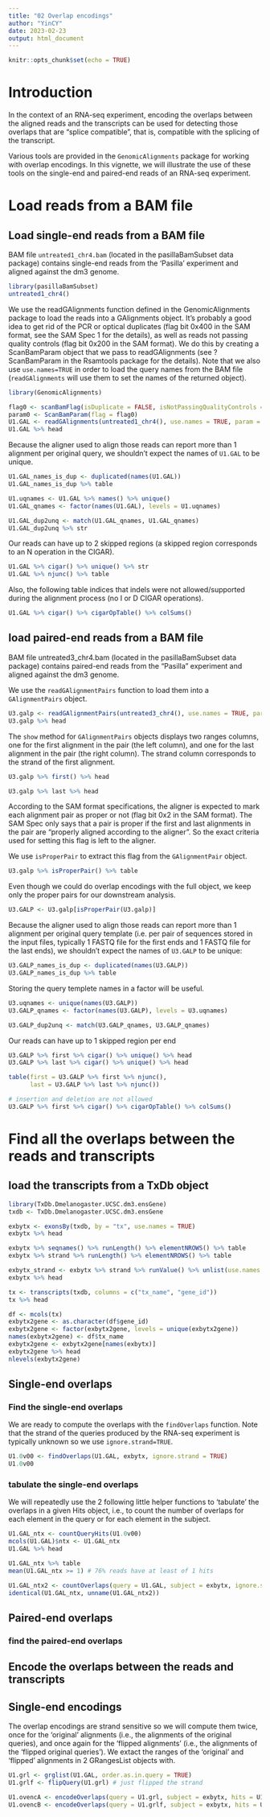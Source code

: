 ```yaml
---
title: "02 Overlap encodings"
author: "YinCY"
date: 2023-02-23
output: html_document
---
```


```r
knitr::opts_chunk$set(echo = TRUE)
```

# Introduction
In the context of an RNA-seq experiment, encoding the overlaps between the aligned reads and the transcripts can be used for detecting those overlaps that are “splice compatible”, that is, compatible with the splicing of the transcript. 

Various tools are provided in the `GenomicAlignments` package for working with overlap encodings. In this vignette, we will illustrate the use of these tools on the single-end and paired-end reads of an RNA-seq experiment.  


# Load reads from a BAM file
## Load single-end reads from a BAM file
BAM file `untreated1_chr4.bam` (located in the pasillaBamSubset data package) contains single-end reads from the 'Pasilla' experiment and aligned against the dm3 genome.  

```r
library(pasillaBamSubset)
untreated1_chr4()
```

We use the readGAlignments function defined in the GenomicAlignments package to load the reads into a GAlignments object. It’s probably a good idea to get rid of the PCR or optical duplicates (flag bit 0x400 in the SAM format, see the SAM Spec 1 for the details), as well as reads not passing quality controls (flag bit 0x200 in the SAM format). We do this by creating a ScanBamParam object that we pass to readGAlignments (see ?ScanBamParam in the Rsamtools package for the details). Note that we also use `use.names=TRUE` in order to load the query names from the BAM file (`readGAlignments` will use them to set the names of the returned object).  

```r
library(GenomicAlignments)

flag0 <- scanBamFlag(isDuplicate = FALSE, isNotPassingQualityControls = FALSE)
param0 <- ScanBamParam(flag = flag0)
U1.GAL <- readGAlignments(untreated1_chr4(), use.names = TRUE, param = param0)
U1.GAL %>% head
```

Because the aligner used to align those reads can report more than 1 alignment per original query, we shouldn't expect the names of `U1.GAL` to be unique.  

```r
U1.GAL_names_is_dup <- duplicated(names(U1.GAL))
U1.GAL_names_is_dup %>% table
```

```r
U1.uqnames <- U1.GAL %>% names() %>% unique()
U1.GAL_qnames <- factor(names(U1.GAL), levels = U1.uqnames)
```

```r
U1.GAL_dup2unq <- match(U1.GAL_qnames, U1.GAL_qnames)
U1.GAL_dup2unq %>% str
```

Our reads can have up to 2 skipped regions (a skipped region corresponds to an N operation in the CIGAR).  

```r
U1.GAL %>% cigar() %>% unique() %>% str
U1.GAL %>% njunc() %>% table
```

Also, the following table indices that indels were not allowed/supported during the alignment process (no I or D CIGAR operations).  

```r
U1.GAL %>% cigar() %>% cigarOpTable() %>% colSums()
```


## load paired-end reads from a BAM file
BAM file untreated3_chr4.bam (located in the pasillaBamSubset data package) contains paired-end reads from the “Pasilla” experiment and aligned against the dm3 genome.  

We use the `readGAlignmentPairs` function to load them into a `GAlignmentPairs` object.  

```r
U3.galp <- readGAlignmentPairs(untreated3_chr4(), use.names = TRUE, param = param0)
U3.galp %>% head
```

The `show` method for `GAlignmentPairs` objects displays two ranges columns, one for the first
alignment in the pair (the left column), and one for the last alignment in the pair (the right
column). The strand column corresponds to the strand of the first alignment.

```r
U3.galp %>% first() %>% head
```

```r
U3.galp %>% last %>% head
```

According to the SAM format specifications, the aligner is expected to mark each alignment pair as proper or not (flag bit 0x2 in the SAM format). The SAM Spec only says that a pair is proper if the first and last alignments in the pair are “properly aligned according to the aligner”. So the exact criteria used for setting this flag is left to the aligner.

We use `isProperPair` to extract this flag from the `GAlignmentPair` object.

```r
U3.galp %>% isProperPair() %>% table
```

Even though we could do overlap encodings with the full object, we keep only the proper pairs for our downstream analysis.  

```r
U3.GALP <- U3.galp[isProperPair(U3.galp)]
```

Because the aligner used to align those reads can report more than 1 alignment per original query template (i.e. per pair of sequences stored in the input files, typically 1 FASTQ file for the first ends and 1 FASTQ file for the last ends), we shouldn’t expect the names of `U3.GALP` to be unique:

```r
U3.GALP_names_is_dup <- duplicated(names(U3.GALP))
U3.GALP_names_is_dup %>% table
```

Storing the query templete names in a factor will be useful.  

```r
U3.uqnames <- unique(names(U3.GALP))
U3.GALP_qnames <- factor(names(U3.GALP), levels = U3.uqnames)
```

```r
U3.GALP_dup2unq <- match(U3.GALP_qnames, U3.GALP_qnames)
```

Our reads can have up to 1 skipped region per end

```r
U3.GALP %>% first %>% cigar() %>% unique() %>% head
U3.GALP %>% last %>% cigar() %>% unique() %>% head

table(first = U3.GALP %>% first %>% njunc(), 
      last = U3.GALP %>% last %>% njunc())
```


```r
# insertion and deletion are not allowed
U3.GALP %>% first %>% cigar() %>% cigarOpTable() %>% colSums()
```


# Find all the overlaps between the reads and transcripts
## load the transcripts from a TxDb object
```r
library(TxDb.Dmelanogaster.UCSC.dm3.ensGene)
txdb <- TxDb.Dmelanogaster.UCSC.dm3.ensGene

exbytx <- exonsBy(txdb, by = "tx", use.names = TRUE)
exbytx %>% head
```

```r

exbytx %>% seqnames() %>% runLength() %>% elementNROWS() %>% table
exbytx %>% strand %>% runLength() %>% elementNROWS() %>% table
```

```r
exbytx_strand <- exbytx %>% strand %>% runValue() %>% unlist(use.names = FALSE)
exbytx %>% head
```

```r
tx <- transcripts(txdb, columns = c("tx_name", "gene_id"))
tx %>% head
```

```r
df <- mcols(tx)
exbytx2gene <- as.character(df$gene_id)
exbytx2gene <- factor(exbytx2gene, levels = unique(exbytx2gene))
names(exbytx2gene) <- df$tx_name
exbytx2gene <- exbytx2gene[names(exbytx)]
exbytx2gene %>% head
nlevels(exbytx2gene)
```

## Single-end overlaps
### Find the single-end overlaps
We are ready to compute the overlaps with the `findOverlaps` function. Note that the strand of the queries produced by the RNA-seq experiment is typically unknown so we use `ignore.strand=TRUE`.  

```r
U1.0v00 <- findOverlaps(U1.GAL, exbytx, ignore.strand = TRUE)
U1.0v00
```

### tabulate the single-end overlaps
We will repeatedly use the 2 following little helper functions to 'tabulate' the overlaps in a given Hits object, i.e., to count the number of overlaps for each element in the query or for each element in the subject.  

```r
U1.GAL_ntx <- countQueryHits(U1.0v00)
mcols(U1.GAL)$ntx <- U1.GAL_ntx
U1.GAL %>% head
```

```r
U1.GAL_ntx %>% table
mean(U1.GAL_ntx >= 1) # 76% reads have at least of 1 hits
```

```r
U1.GAL_ntx2 <- countOverlaps(query = U1.GAL, subject = exbytx, ignore.strand = TRUE)
identical(U1.GAL_ntx, unname(U1.GAL_ntx2))
```


## Paired-end overlaps
### find the paired-end overlaps







## Encode the overlaps between the reads and transcripts
## Single-end encodings
The overlap encodings are strand sensitive so we will compute them twice, once for the 'original' alignments (i.e., the alignments of the original queries), and once again for the 'flipped alignments' (i.e., the alignments of the 'flipped original queries'). We extact the ranges of the 'original' and 'flipped' alignments in 2 GRangesList objects with.  

```r
U1.grl <- grglist(U1.GAL, order.as.in.query = TRUE)
U1.grlf <- flipQuery(U1.grl) # just flipped the strand
```

```r
U1.ovencA <- encodeOverlaps(query = U1.grl, subject = exbytx, hits = U1.0v00)
U1.ovencB <- encodeOverlaps(query = U1.grlf, subject = exbytx, hits = U1.0v00)
```














